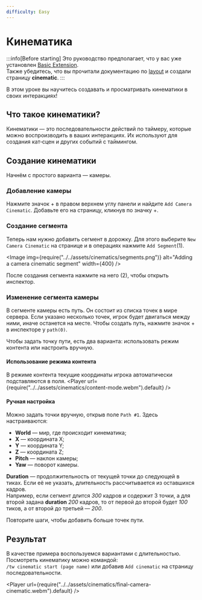 ```yaml
---
difficulty: Easy
---
```



# Кинематика

:::info[Before starting]
Это руководство предполагает, что у вас уже установлен [Basic Extension](../../02-getting-started/01-installation.mdx#basic-extension).\
Также убедитесь, что вы прочитали документацию по [layout](../../02-getting-started/02-layout.mdx) и создали страницу **cinematic**.
:::

В этом уроке вы научитесь создавать и просматривать кинематики в своих интеракциях!

## Что такое кинематики?
Кинематики — это последовательности действий по таймеру, которые можно воспроизводить в ваших интеракциях. Их используют для создания кат‑сцен и других событий с таймингом.

## Создание кинематики
Начнём с простого варианта — камеры.

### Добавление камеры
Нажмите значок + в правом верхнем углу панели и найдите `Add Camera Cinematic`. Добавьте его на страницу, кликнув по значку +.

<EntrySearch entryName='cinematic'/>

### Создание сегмента
Теперь нам нужно добавить сегмент в дорожку. Для этого выберите `New Camera Cinematic` на странице и в операциях нажмите `Add Segment`(1).

<Image img={require("../../assets/cinematics/segments.png")} alt="Adding a camera cinematic segment" width={400} />

После создания сегмента нажмите на него (2), чтобы открыть инспектор.

### Изменение сегмента камеры
В сегменте камеры есть путь. Он состоит из списка точек в мире сервера. Если указано несколько точек, игрок будет двигаться между ними, иначе останется на месте.
Чтобы создать путь, нажмите значок + в инспекторе у `path(0)`.

Чтобы задать точку пути, есть два варианта: использовать режим контента или настроить вручную.
#### Использование режима контента
В режиме контента текущие координаты игрока автоматически подставляются в поля.
<Player url={require("../../assets/cinematics/content-mode.webm").default} />

#### Ручная настройка
Можно задать точки вручную, открыв поле `Path #1`. Здесь настраиваются:
* **World** — мир, где происходит кинематика;
* **X** — координата X;
* **Y** — координата Y;
* **Z** — координата Z;
* **Pitch** — наклон камеры;
* **Yaw** — поворот камеры.

**Duration** — продолжительность от текущей точки до следующей в тиках. Если её не указать, длительность рассчитывается из оставшихся кадров.\
Например, если сегмент длится *300* кадров и содержит 3 точки, а для второй задана **duration** *200* кадров, то от первой до второй будет *100* тиков, а от второй до третьей — *200*.

Повторите шаги, чтобы добавить больше точек пути.

## Результат
В качестве примера воспользуемся вариантами с длительностью. Посмотреть кинематику можно командой:\
 `/tw cinematic start (page name)` или добавив `Add cinematic` на страницу последовательности.

<Player url={require("../../assets/cinematics/final-camera-cinematic.webm").default} />
